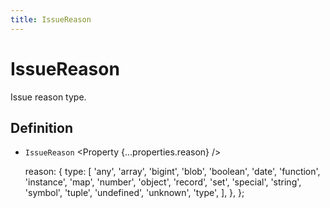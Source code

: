 ```yaml
---
title: IssueReason
---
```



# IssueReason

Issue reason type.

## Definition

- `IssueReason` <Property {...properties.reason} />

  reason: {
    type: [
      'any',
      'array',
      'bigint',
      'blob',
      'boolean',
      'date',
      'function',
      'instance',
      'map',
      'number',
      'object',
      'record',
      'set',
      'special',
      'string',
      'symbol',
      'tuple',
      'undefined',
      'unknown',
      'type',
    ],
  },
};
